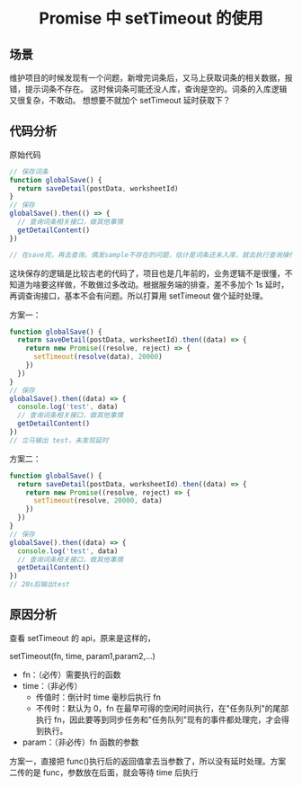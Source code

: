 # <center>Promise 中 setTimeout 的使用</center>

## 场景

维护项目的时候发现有一个问题，新增完词条后，又马上获取词条的相关数据，报错，提示词条不存在。
这时候词条可能还没人库，查询是空的。词条的入库逻辑又很复杂，不敢动。
想想要不就加个 setTimeout 延时获取下？

## 代码分析

原始代码

```js
// 保存词条
function globalSave() {
  return saveDetail(postData, worksheetId)
}
// 保存
globalSave().then(() => {
  // 查询词条相关接口，做其他事情
  getDetailContent()
})

// 在save完，再去查询，偶发sample不存在的问题，估计是词条还未入库，就去执行查询操作
```

这块保存的逻辑是比较古老的代码了，项目也是几年前的，业务逻辑不是很懂，不知道为啥要这样做，不敢做过多改动。根据服务端的排查，差不多加个 1s 延时，再调查询接口，基本不会有问题。所以打算用 setTimeout 做个延时处理。

方案一：

```js
function globalSave() {
  return saveDetail(postData, worksheetId).then((data) => {
    return new Promise((resolve, reject) => {
      setTimeout(resolve(data), 20000)
    })
  })
}
// 保存
globalSave().then((data) => {
  console.log('test', data)
  // 查询词条相关接口，做其他事情
  getDetailContent()
})
// 立马输出 test，未发现延时
```

方案二：

```js
function globalSave() {
  return saveDetail(postData, worksheetId).then((data) => {
    return new Promise((resolve, reject) => {
      setTimeout(resolve, 20000, data)
    })
  })
}
// 保存
globalSave().then((data) => {
  console.log('test', data)
  // 查询词条相关接口，做其他事情
  getDetailContent()
})
// 20s后输出test
```

## 原因分析

查看 setTimeout 的 api，原来是这样的，

setTimeout(fn, time, param1,param2,...)

- fn：（必传）需要执行的函数
- time：（非必传）
  - 传值时：倒计时 time 毫秒后执行 fn
  - 不传时：默认为 0，fn 在最早可得的空闲时间执行，在"任务队列"的尾部执行 fn，因此要等到同步任务和"任务队列"现有的事件都处理完，才会得到执行。
- param：（非必传）fn 函数的参数

方案一，直接把 func()执行后的返回值拿去当参数了，所以没有延时处理。方案二传的是 func，参数放在后面，就会等待 time 后执行
